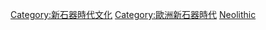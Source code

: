 [[Category:新石器時代文化|Category:新石器時代文化]]
[[Category:歐洲新石器時代|Category:歐洲新石器時代]]
[[Category:欧洲考古学文化|Neolithic]]